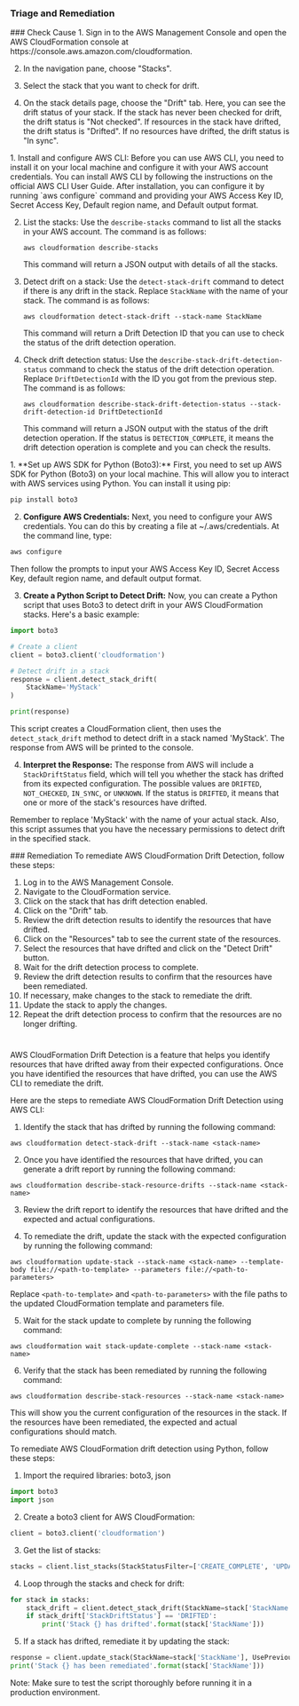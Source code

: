 
### Triage and Remediation
<Tabs>

<Tab title='Cause'>
### Check Cause
<AccordionGroup>
<Accordion title='Using Console' defaultOpen='true'>
1. Sign in to the AWS Management Console and open the AWS CloudFormation console at https://console.aws.amazon.com/cloudformation.

2. In the navigation pane, choose "Stacks".

3. Select the stack that you want to check for drift. 

4. On the stack details page, choose the "Drift" tab. Here, you can see the drift status of your stack. If the stack has never been checked for drift, the drift status is "Not checked". If resources in the stack have drifted, the drift status is "Drifted". If no resources have drifted, the drift status is "In sync".
</Accordion>

<Accordion title='Using CLI'>
1. Install and configure AWS CLI: Before you can use AWS CLI, you need to install it on your local machine and configure it with your AWS account credentials. You can install AWS CLI by following the instructions on the official AWS CLI User Guide. After installation, you can configure it by running `aws configure` command and providing your AWS Access Key ID, Secret Access Key, Default region name, and Default output format.

2. List the stacks: Use the `describe-stacks` command to list all the stacks in your AWS account. The command is as follows:
   ```
   aws cloudformation describe-stacks
   ```
   This command will return a JSON output with details of all the stacks.

3. Detect drift on a stack: Use the `detect-stack-drift` command to detect if there is any drift in the stack. Replace `StackName` with the name of your stack. The command is as follows:
   ```
   aws cloudformation detect-stack-drift --stack-name StackName
   ```
   This command will return a Drift Detection ID that you can use to check the status of the drift detection operation.

4. Check drift detection status: Use the `describe-stack-drift-detection-status` command to check the status of the drift detection operation. Replace `DriftDetectionId` with the ID you got from the previous step. The command is as follows:
   ```
   aws cloudformation describe-stack-drift-detection-status --stack-drift-detection-id DriftDetectionId
   ```
   This command will return a JSON output with the status of the drift detection operation. If the status is `DETECTION_COMPLETE`, it means the drift detection operation is complete and you can check the results.
</Accordion>

<Accordion title='Using Python'>
1. **Set up AWS SDK for Python (Boto3):** First, you need to set up AWS SDK for Python (Boto3) on your local machine. This will allow you to interact with AWS services using Python. You can install it using pip:

```python
pip install boto3
```

2. **Configure AWS Credentials:** Next, you need to configure your AWS credentials. You can do this by creating a file at ~/.aws/credentials. At the command line, type:

```python
aws configure
```

Then follow the prompts to input your AWS Access Key ID, Secret Access Key, default region name, and default output format.

3. **Create a Python Script to Detect Drift:** Now, you can create a Python script that uses Boto3 to detect drift in your AWS CloudFormation stacks. Here's a basic example:

```python
import boto3

# Create a client
client = boto3.client('cloudformation')

# Detect drift in a stack
response = client.detect_stack_drift(
    StackName='MyStack'
)

print(response)
```

This script creates a CloudFormation client, then uses the `detect_stack_drift` method to detect drift in a stack named 'MyStack'. The response from AWS will be printed to the console.

4. **Interpret the Response:** The response from AWS will include a `StackDriftStatus` field, which will tell you whether the stack has drifted from its expected configuration. The possible values are `DRIFTED`, `NOT_CHECKED`, `IN_SYNC`, or `UNKNOWN`. If the status is `DRIFTED`, it means that one or more of the stack's resources have drifted.

Remember to replace 'MyStack' with the name of your actual stack. Also, this script assumes that you have the necessary permissions to detect drift in the specified stack.
</Accordion>

</AccordionGroup>
</Tab>
<Tab title='Remediation'>
### Remediation

<AccordionGroup>
<Accordion title='Using Console' defaultOpen='true'>
To remediate AWS CloudFormation Drift Detection, follow these steps:

1. Log in to the AWS Management Console.
2. Navigate to the CloudFormation service.
3. Click on the stack that has drift detection enabled.
4. Click on the "Drift" tab.
5. Review the drift detection results to identify the resources that have drifted.
6. Click on the "Resources" tab to see the current state of the resources.
7. Select the resources that have drifted and click on the "Detect Drift" button.
8. Wait for the drift detection process to complete.
9. Review the drift detection results to confirm that the resources have been remediated.
10. If necessary, make changes to the stack to remediate the drift.
11. Update the stack to apply the changes.
12. Repeat the drift detection process to confirm that the resources are no longer drifting.

#
</Accordion>

<Accordion title='Using CLI'>
AWS CloudFormation Drift Detection is a feature that helps you identify resources that have drifted away from their expected configurations. Once you have identified the resources that have drifted, you can use the AWS CLI to remediate the drift.

Here are the steps to remediate AWS CloudFormation Drift Detection using AWS CLI:

1. Identify the stack that has drifted by running the following command:

```
aws cloudformation detect-stack-drift --stack-name <stack-name>
```

2. Once you have identified the resources that have drifted, you can generate a drift report by running the following command:

```
aws cloudformation describe-stack-resource-drifts --stack-name <stack-name>
```

3. Review the drift report to identify the resources that have drifted and the expected and actual configurations.

4. To remediate the drift, update the stack with the expected configuration by running the following command:

```
aws cloudformation update-stack --stack-name <stack-name> --template-body file://<path-to-template> --parameters file://<path-to-parameters>
```

Replace `<path-to-template>` and `<path-to-parameters>` with the file paths to the updated CloudFormation template and parameters file.

5. Wait for the stack update to complete by running the following command:

```
aws cloudformation wait stack-update-complete --stack-name <stack-name>
```

6. Verify that the stack has been remediated by running the following command:

```
aws cloudformation describe-stack-resources --stack-name <stack-name>
```

This will show you the current configuration of the resources in the stack. If the resources have been remediated, the expected and actual configurations should match.
</Accordion>

<Accordion title='Using Python'>
To remediate AWS CloudFormation drift detection using Python, follow these steps:

1. Import the required libraries: boto3, json

```python
import boto3
import json
```

2. Create a boto3 client for AWS CloudFormation:

```python
client = boto3.client('cloudformation')
```

3. Get the list of stacks:

```python
stacks = client.list_stacks(StackStatusFilter=['CREATE_COMPLETE', 'UPDATE_COMPLETE'])['StackSummaries']
```

4. Loop through the stacks and check for drift:

```python
for stack in stacks:
    stack_drift = client.detect_stack_drift(StackName=stack['StackName'])
    if stack_drift['StackDriftStatus'] == 'DRIFTED':
        print('Stack {} has drifted'.format(stack['StackName']))
```

5. If a stack has drifted, remediate it by updating the stack:

```python
response = client.update_stack(StackName=stack['StackName'], UsePreviousTemplate=True)
print('Stack {} has been remediated'.format(stack['StackName']))
```

Note: Make sure to test the script thoroughly before running it in a production environment.
</Accordion>

</AccordionGroup>
</Tab>
</Tabs>
